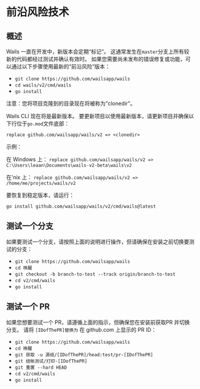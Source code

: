 
# 前沿风险技术

## 概述

Wails 一直在开发中，新版本会定期“标记”。 这通常发生在`master`分支上所有较新的代码都经过测试并确认有效时。 如果您需要尚未发布的错误修复或功能，可以通过以下步骤使用最新的“前沿风险”版本：

- `git clone https://github.com/wailsapp/wails`
- `cd wails/v2/cmd/wails`
- `go install`

注意：您将项目克隆到的目录现在将被称为“clonedir”。

Wails CLI 现在将是最新版本。 要更新项目以使用最新版本，请更新项目并确保以下行位于`go.mod`文件底部：

`replace github.com/wailsapp/wails/v2 => <clonedir>`

示例：

在 Windows 上： `replace github.com/wailsapp/wails/v2 => C:\Users\leaan\Documents\wails-v2-beta\wails\v2`

在'nix 上： `replace github.com/wailsapp/wails/v2 => /home/me/projects/wails/v2`

要恢复到稳定版本，请运行：

`go install github.com/wailsapp/wails/v2/cmd/wails@latest`

## 测试一个分支

如果要测试一个分支，请按照上面的说明进行操作，但请确保在安装之前切换要测试的分支：

- `git clone https://github.com/wailsapp/wails`
- `cd 唤醒`
- `git checkout -b branch-to-test --track origin/branch-to-test`
- `cd v2/cmd/wails`
- `go install`

## 测试一个 PR

如果您想要测试一个 PR，请遵循上面的指示，但确保您在安装前获取PR 并切换分支。 请将 `[IDofThePR]替换为` 在 github.com 上显示的 PR ID：

- `git clone https://github.com/wailsapp/wails`
- `cd 唤醒`
- `git 获取 -u 源纸/[IDofThePR]/head:test/pr-[IDofThePR]`
- `git 结帐测试/打印-[IDofThePR]`
- `git 重置 --hard HEAD`
- `cd v2/cmd/wails`
- `go install`
